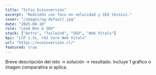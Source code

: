 ```yaml
---
title: "Sitio Ecoinversión"
excerpt: "Rediseño con foco en velocidad y SEO técnico."
cover: "/images/og-default.jpg"
date: "2025-08-10"
role: "Lead Dev & SEO"
stack: ["Astro", "Tailwind", "SEO", "Web Vitals"]
kpi: "LCP 1.3s, +92 Core Web Vitals"
url: "https://ecoinversion.cl/"
featured: true
---
```


Breve descripción del reto → solución → resultado. Incluye 1 gráfico o imagen comparativa si aplica.
